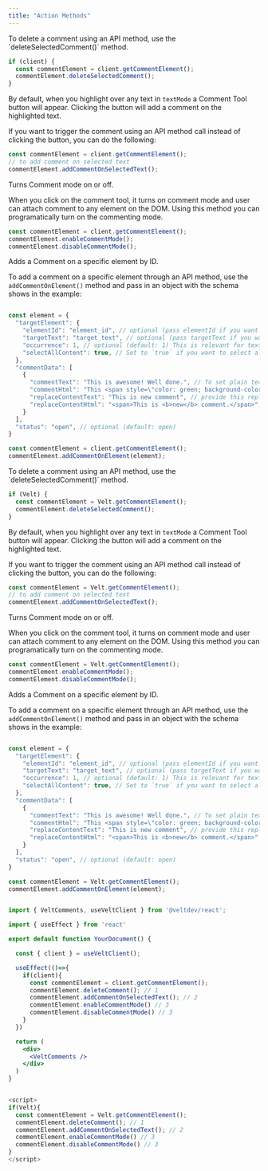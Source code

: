 ```yaml
---
title: "Action Methods"
---
```



<Tabs>
<Tab title="React / Next.js">

<Steps titleSize="h2">

<Step title="Delete selected comment">
To delete a comment using an API method, use the `deleteSelectedComment()` method.

```jsx
if (client) {
  const commentElement = client.getCommentElement();
  commentElement.deleteSelectedComment();
}
```
</Step>

<Step title="Add comment on selected text">

By default, when you highlight over any text in `textMode` a Comment Tool button will appear. Clicking the button will add a comment on the highlighted text.

If you want to trigger the comment using an API method call instead of clicking the button, you can do the following:

```jsx
const commentElement = client.getCommentElement();
// to add comment on selected text
commentElement.addCommentOnSelectedText();
```

</Step>

<Step title="Turning on and off Comment Mode">

Turns Comment mode on or off.

When you click on the comment tool, it turns on comment mode and user can attach comment to any element on the DOM. Using this method you can programatically turn on the commenting mode.

```jsx
const commentElement = client.getCommentElement();
commentElement.enableCommentMode();
commentElement.disableCommentMode();
```

</Step>

<Step title="Add Comments on specific elements">

Adds a Comment on a specific element by ID.

To add a comment on a specific element through an API method, use the `addCommentOnElement()` method and pass in an object with the schema shows in the example:


```jsx

const element = {
  "targetElement": {
    "elementId": "element_id", // optional (pass elementId if you want to add comment on a specific element)
    "targetText": "target_text", // optional (pass targetText if you want to add comment on a specific text)
    "occurrence": 1, // optional (default: 1) This is relevant for text comment. By default, we will attach comment to the first occurence of the target text in your document. You can change this to attach your comment on a more specific text.
  	"selectAllContent": true, // Set to `true` if you want to select all the text content of the target element.
  },
  "commentData": [
    {
      "commentText": "This is awesome! Well done.", // To set plain text content
      "commentHtml": "This <span style=\"color: green; background-color: aliceblue; display: inline-block; padding: 4px; border-radius: 4px;\">is test</span> comment.", // To set HTML formatted content
      "replaceContentText": "This is new comment", // provide this replaceContentText to replace current text with
      "replaceContentHtml": "<span>This is <b>new</b> comment.</span>", // If replacement text contains html formatted text, then provide it here
    }
  ],
  "status": "open", // optional (default: open)
}

const commentElement = client.getCommentElement();
commentElement.addCommentOnElement(element);
```



</Step>



</Steps>

</Tab>

<Tab title="HTML">

<Steps titleSize="h2">

<Step title="Delete selected comment">
To delete a comment using an API method, use the `deleteSelectedComment()` method.

```jsx
if (Velt) {
  const commentElement = Velt.getCommentElement();
  commentElement.deleteSelectedComment();
}
```
</Step>

<Step title="Add comment on selected text">

By default, when you highlight over any text in `textMode` a Comment Tool button will appear. Clicking the button will add a comment on the highlighted text.

If you want to trigger the comment using an API method call instead of clicking the button, you can do the following:

```jsx
const commentElement = Velt.getCommentElement();
// to add comment on selected text
commentElement.addCommentOnSelectedText();
```

</Step>

<Step title="Turning on and off Comment Mode">

Turns Comment mode on or off.

When you click on the comment tool, it turns on comment mode and user can attach comment to any element on the DOM. Using this method you can programatically turn on the commenting mode.

```jsx
const commentElement = Velt.getCommentElement();
commentElement.enableCommentMode();
commentElement.disableCommentMode();
```

</Step>

<Step title="Add Comments on specific elements">

Adds a Comment on a specific element by ID.

To add a comment on a specific element through an API method, use the `addCommentOnElement()` method and pass in an object with the schema shows in the example:


```jsx

const element = {
  "targetElement": {
    "elementId": "element_id", // optional (pass elementId if you want to add comment on a specific element)
    "targetText": "target_text", // optional (pass targetText if you want to add comment on a specific text)
    "occurrence": 1, // optional (default: 1) This is relevant for text comment. By default, we will attach comment to the first occurence of the target text in your document. You can change this to attach your comment on a more specific text.
  	"selectAllContent": true, // Set to `true` if you want to select all the text content of the target element.
  },
  "commentData": [
    {
      "commentText": "This is awesome! Well done.", // To set plain text content
      "commentHtml": "This <span style=\"color: green; background-color: aliceblue; display: inline-block; padding: 4px; border-radius: 4px;\">is test</span> comment.", // To set HTML formatted content
      "replaceContentText": "This is new comment", // provide this replaceContentText to replace current text with
      "replaceContentHtml": "<span>This is <b>new</b> comment.</span>", // If replacement text contains html formatted text, then provide it here
    }
  ],
  "status": "open", // optional (default: open)
}

const commentElement = Velt.getCommentElement();
commentElement.addCommentOnElement(element);
```



</Step>



</Steps>

</Tab>


</Tabs>

<RequestExample>

```jsx React / Next.js

import { VeltComments, useVeltClient } from '@veltdev/react';

import { useEffect } from 'react'

export default function YourDocument() {

  const { client } = useVeltClient();

  useEffect(()=>{
    if(client){
      const commentElement = client.getCommentElement();
      commentElement.deleteComment(); // 1
      commentElement.addCommentOnSelectedText(); // 2
      commentElement.enableCommentMode() // 3
      commentElement.disableCommentMode() // 3
    }
  })

  return (
    <div>
      <VeltComments />
    </div>
  )
}
```


```js HTML

<script>
if(Velt){
  const commentElement = Velt.getCommentElement();
  commentElement.deleteComment(); // 1
  commentElement.addCommentOnSelectedText(); // 2
  commentElement.enableCommentMode() // 3
  commentElement.disableCommentMode() // 3
}
</script>
```

</RequestExample>